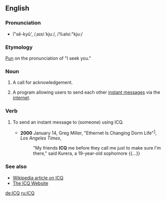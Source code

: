 ==English==

===Pronunciation===
*ī"sē-kyū', /ˌaɪsiːˈkjuː/, /%aIsi:"kju:/
{{initialism}}

===Etymology===
[[pun|Pun]] on the pronunciation of "I seek you."

===Noun===
{{en-noun}}

# {{hamradio}} A call for acknowledgement.
# {{internet}} A program allowing users to send each other [[instant message]]s via the [[internet]].

===Verb===
{{en-verb}}

# {{rfv-sense}} {{transitive|internet}} To send an instant message to (someone) using ICQ.
#*'''2000''' January 14, Greg Miller, "Ethernet Is Changing Dorm Life"<sup>[http://pqasb.pqarchiver.com/latimes/access/47965739.html?dids=47965739:47965739&FMT=ABS&FMTS=ABS:FT]</sup>, ''Los Angeles Times'', 
#*: "My friends '''ICQ''' me before they call me just to make sure I'm there," said Kurera, a 19-year-old sophomore {{...}}

===See also===
*[[w:ICQ|Wikipedia article on ICQ]]
*[[http://www.icq.com|The ICQ Website]]

[[de:ICQ]]
[[ru:ICQ]]